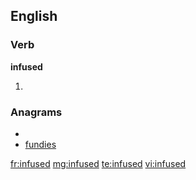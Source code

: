 ==English==

===Verb===
'''infused'''

# {{past of|[[infuse]]}}

===Anagrams===
* {{alphagram|definsu}}
* [[fundies#English|fundies]]

[[fr:infused]]
[[mg:infused]]
[[te:infused]]
[[vi:infused]]